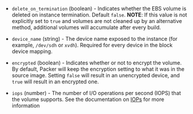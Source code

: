 - `delete_on_termination` (boolean) - Indicates whether the EBS volume is
  deleted on instance termination. Default `false`. **NOTE**: If this
  value is not explicitly set to `true` and volumes are not cleaned up by
  an alternative method, additional volumes will accumulate after every
  build.

- `device_name` (string) - The device name exposed to the instance (for
  example, `/dev/sdh` or `xvdh`). Required for every device in the block
  device mapping.

- `encrypted` (boolean) - Indicates whether or not to encrypt the volume.
  By default, Packer will keep the encryption setting to what it was in
  the source image. Setting `false` will result in an unencrypted device,
  and `true` will result in an encrypted one.

- `iops` (number) - The number of I/O operations per second (IOPS) that
  the volume supports. See the documentation on
  [IOPs](https://docs.aws.amazon.com/AWSEC2/latest/APIReference/API_EbsBlockDevice.html)
  for more information
